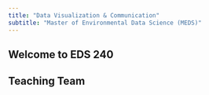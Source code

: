 ```yaml
---
title: "Data Visualization & Communication"
subtitle: "Master of Environmental Data Science (MEDS)"
---
```


## Welcome to EDS 240

## Teaching Team

